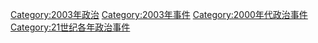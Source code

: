 [[Category:2003年政治|Category:2003年政治]]
[[Category:2003年事件|Category:2003年事件]]
[[Category:2000年代政治事件|Category:2000年代政治事件]]
[[Category:21世纪各年政治事件|Category:21世纪各年政治事件]]